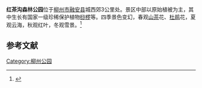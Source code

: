 '''红茶沟森林公园'''位于[[柳州市|柳州市]][[融安县|融安县]]城西郊3公里处。景区中部以原始植被为主，其中生长有国家一级珍稀保护植物[[桫椤|桫椤]]等。四季景色变幻，春观[[山茶|山茶]]花、[[杜鹃|杜鹃]]花，夏观云海，秋观红叶，冬观雪景。<ref>{{Cite web|author=|title=柳州市主要景区|publisher=广西地情网|url=http://www.gxdqw.com/Item/1844.aspx|date=2009年4月15日|deadurl=yes|archiveurl=https://web.archive.org/web/20110806080829/http://www.gxdqw.com/Item/1844.aspx|archivedate=2011年8月6日}}</ref>

== 参考文献 ==
{{reflist}}

[[Category:柳州公园|Category:柳州公园]]